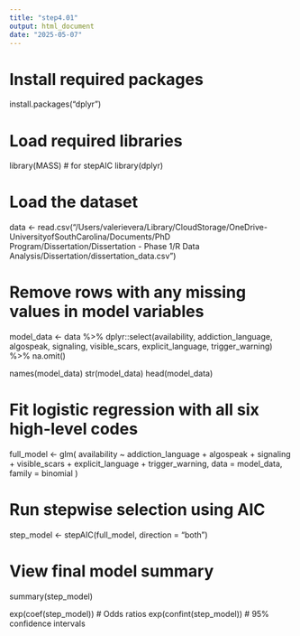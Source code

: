 ```yaml
---
title: "step4.01"
output: html_document
date: "2025-05-07"
---
```


# Install required packages
install.packages("dplyr") 


# Load required libraries
library(MASS)  # for stepAIC
library(dplyr)

# Load the dataset
data <- read.csv("/Users/valerievera/Library/CloudStorage/OneDrive-UniversityofSouthCarolina/Documents/PhD Program/Dissertation/Dissertation - Phase 1/R Data Analysis/Dissertation/dissertation_data.csv")

# Remove rows with any missing values in model variables
model_data <- data %>%
  dplyr::select(availability, addiction_language, algospeak, signaling, 
                visible_scars, explicit_language, trigger_warning) %>%
  na.omit()
  
names(model_data)
str(model_data)
head(model_data)

# Fit logistic regression with all six high-level codes
full_model <- glm(
  availability ~ addiction_language + algospeak + signaling + visible_scars + 
    explicit_language + trigger_warning,
  data = model_data,
  family = binomial
)

# Run stepwise selection using AIC
step_model <- stepAIC(full_model, direction = "both")

# View final model summary
summary(step_model)

exp(coef(step_model))  # Odds ratios
exp(confint(step_model))  # 95% confidence intervals
